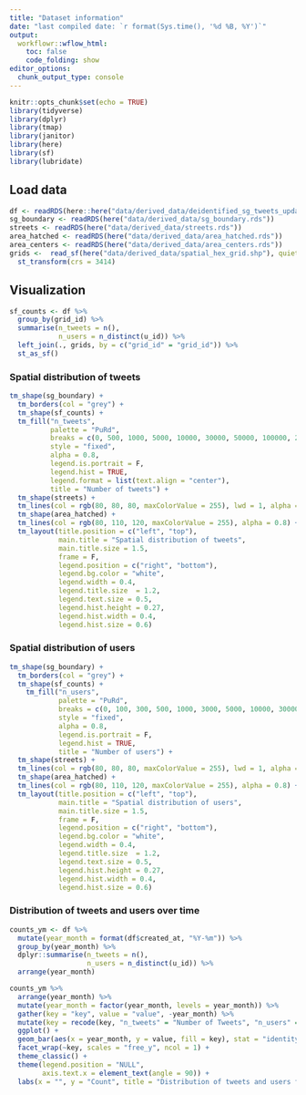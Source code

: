 ```yaml
---
title: "Dataset information"
date: "last compiled date: `r format(Sys.time(), '%d %B, %Y')`"
output:
  workflowr::wflow_html:
    toc: false
    code_folding: show
editor_options:
  chunk_output_type: console
---
```


```r
knitr::opts_chunk$set(echo = TRUE)
library(tidyverse)
library(dplyr)
library(tmap)
library(janitor)
library(here)
library(sf)
library(lubridate)
```

## Load data

```r
df <- readRDS(here::here("data/derived_data/deidentified_sg_tweets_updated.rds")) 
sg_boundary <- readRDS(here("data/derived_data/sg_boundary.rds"))
streets <- readRDS(here("data/derived_data/streets.rds"))
area_hatched <- readRDS(here("data/derived_data/area_hatched.rds"))
area_centers <- readRDS(here("data/derived_data/area_centers.rds"))
grids <-  read_sf(here("data/derived_data/spatial_hex_grid.shp"), quiet = T) %>% 
  st_transform(crs = 3414)
```

## Visualization

```r
sf_counts <- df %>% 
  group_by(grid_id) %>% 
  summarise(n_tweets = n(), 
            n_users = n_distinct(u_id)) %>% 
  left_join(., grids, by = c("grid_id" = "grid_id")) %>% 
  st_as_sf()
```

### Spatial distribution of tweets 
```r
tm_shape(sg_boundary) +
  tm_borders(col = "grey") + 
  tm_shape(sf_counts) +
  tm_fill("n_tweets",
          palette = "PuRd",
          breaks = c(0, 500, 1000, 5000, 10000, 30000, 50000, 100000, 200000, 250000),
          style = "fixed",
          alpha = 0.8,
          legend.is.portrait = F,
          legend.hist = TRUE,
          legend.format = list(text.align = "center"),
          title = "Number of tweets") + 
  tm_shape(streets) +
  tm_lines(col = rgb(80, 80, 80, maxColorValue = 255), lwd = 1, alpha = 0.8) +
  tm_shape(area_hatched) + 
  tm_lines(col = rgb(80, 110, 120, maxColorValue = 255), alpha = 0.8) +
  tm_layout(title.position = c("left", "top"),
            main.title = "Spatial distribution of tweets",
            main.title.size = 1.5,
            frame = F,
            legend.position = c("right", "bottom"),
            legend.bg.color = "white",
            legend.width = 0.4,
            legend.title.size  = 1.2,
            legend.text.size = 0.5,
            legend.hist.height = 0.27,
            legend.hist.width = 0.4,
            legend.hist.size = 0.6)
```

### Spatial distribution of users 

```r
tm_shape(sg_boundary) +
  tm_borders(col = "grey") + 
  tm_shape(sf_counts) +
    tm_fill("n_users",
            palette = "PuRd",
            breaks = c(0, 100, 300, 500, 1000, 3000, 5000, 10000, 30000, 50000),
            style = "fixed",
            alpha = 0.8,
            legend.is.portrait = F,
            legend.hist = TRUE,
            title = "Number of users") + 
  tm_shape(streets) +
  tm_lines(col = rgb(80, 80, 80, maxColorValue = 255), lwd = 1, alpha = 0.8) +
  tm_shape(area_hatched) + 
  tm_lines(col = rgb(80, 110, 120, maxColorValue = 255), alpha = 0.8) +
  tm_layout(title.position = c("left", "top"),
            main.title = "Spatial distribution of users",
            main.title.size = 1.5,
            frame = F,
            legend.position = c("right", "bottom"),
            legend.bg.color = "white",
            legend.width = 0.4,
            legend.title.size  = 1.2,
            legend.text.size = 0.5,
            legend.hist.height = 0.27,
            legend.hist.width = 0.4,
            legend.hist.size = 0.6)
```

### Distribution of tweets and users over time

```r
counts_ym <- df %>%
  mutate(year_month = format(df$created_at, "%Y-%m")) %>% 
  group_by(year_month) %>% 
  dplyr::summarise(n_tweets = n(), 
                   n_users = n_distinct(u_id)) %>% 
  arrange(year_month)

counts_ym %>% 
  arrange(year_month) %>% 
  mutate(year_month = factor(year_month, levels = year_month)) %>% 
  gather(key = "key", value = "value", -year_month) %>% 
  mutate(key = recode(key, "n_tweets" = "Number of Tweets", "n_users" = "Number of Users")) %>% 
  ggplot() + 
  geom_bar(aes(x = year_month, y = value, fill = key), stat = "identity") +
  facet_wrap(~key, scales = "free_y", ncol = 1) +
  theme_classic() +
  theme(legend.position = "NULL", 
        axis.text.x = element_text(angle = 90)) +
  labs(x = "", y = "Count", title = "Distribution of tweets and users from 2012 - 2016")
```
